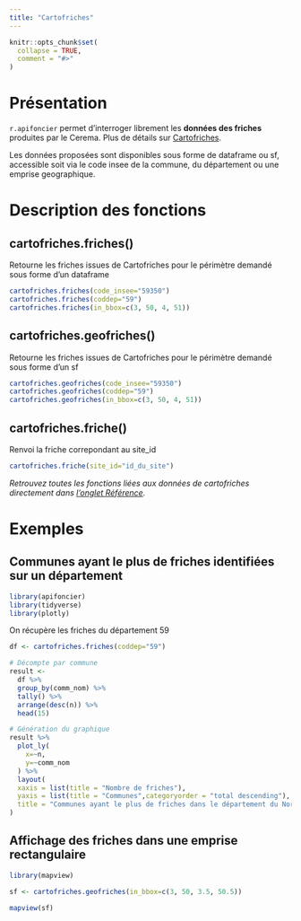 ```yaml
---
title: "Cartofriches"
---
```


```r
knitr::opts_chunk$set(
  collapse = TRUE,
  comment = "#>"
)
```


# Présentation

`r.apifoncier` permet d’interroger librement les **données des friches** produites par le Cerema. Plus de détails sur [Cartofriches](https://cartofriches.cerema.fr/).

Les données proposées sont disponibles sous forme de dataframe ou sf, accessible soit via le code insee de la commune, du département ou une emprise geographique.

# Description des fonctions

## cartofriches.friches()

Retourne les friches issues de Cartofriches pour le périmètre demandé sous forme d’un dataframe

```r
cartofriches.friches(code_insee="59350")
cartofriches.friches(coddep="59")
cartofriches.friches(in_bbox=c(3, 50, 4, 51))
```


## cartofriches.geofriches()

Retourne les friches issues de Cartofriches pour le périmètre demandé sous forme d’un sf

```r
cartofriches.geofriches(code_insee="59350")
cartofriches.geofriches(coddep="59")
cartofriches.geofriches(in_bbox=c(3, 50, 4, 51))
```

## cartofriches.friche()

Renvoi la friche correpondant au site_id

```r
cartofriches.friche(site_id="id_du_site")
```

_Retrouvez toutes les fonctions liées aux données de cartofriches directement dans [l'onglet Référence](https://rcadot.github.io/r.apifoncier/reference/index.html#cartofriches)._


# Exemples

## Communes ayant le plus de friches identifiées sur un département

```r
library(apifoncier)
library(tidyverse)
library(plotly)
```

On récupère les friches du département 59

```r
df <- cartofriches.friches(coddep="59")
```

```r
# Décompte par commune
result <-
  df %>% 
  group_by(comm_nom) %>% 
  tally() %>% 
  arrange(desc(n)) %>% 
  head(15)

# Génération du graphique
result %>% 
  plot_ly(
    x=~n,
    y=~comm_nom
  ) %>% 
  layout(
  xaxis = list(title = "Nombre de friches"),
  yaxis = list(title = "Communes",categoryorder = "total descending"),
  title = "Communes ayant le plus de friches dans le département du Nord"
)
```

## Affichage des friches dans une emprise rectangulaire

```r
library(mapview)

sf <- cartofriches.geofriches(in_bbox=c(3, 50, 3.5, 50.5))

mapview(sf)
```

